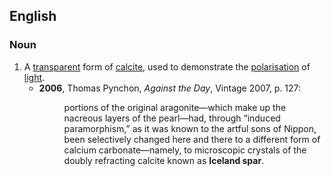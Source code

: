 ==English==
===Noun===
{{en-noun|-|sg=[[Iceland]] [[spar]]}}

# A [[transparent]] form of [[calcite]], used to demonstrate the [[polarisation]] of [[light]].
#*'''2006''', Thomas Pynchon, ''Against the Day'', Vintage 2007, p. 127:
#*:portions of the original aragonite—which make up the nacreous layers of the pearl—had, through “induced paramorphism,” as it was known to the artful sons of Nippon, been selectively changed here and there to a different form of calcium carbonate—namely, to microscopic crystals of the doubly refracting calcite known as '''Iceland spar'''.